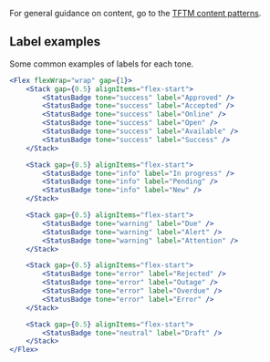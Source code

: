 For general guidance on content, go to the [TFTM content patterns](https://deptagriculture.sharepoint.com/:w:/r/teams/AG-ContCommPrac/_layouts/15/Doc.aspx?sourcedoc=%7BFF2BB919-1F01-45DA-A895-16598D8AB351%7D&file=DAWE%20content%20patterns.docx&action=default&mobileredirect=true&cid=010ddeb8-c2f7-44ad-8fda-5664811f3cb7).

## Label examples

Some common examples of labels for each tone.

```jsx live
<Flex flexWrap="wrap" gap={1}>
	<Stack gap={0.5} alignItems="flex-start">
		<StatusBadge tone="success" label="Approved" />
		<StatusBadge tone="success" label="Accepted" />
		<StatusBadge tone="success" label="Online" />
		<StatusBadge tone="success" label="Open" />
		<StatusBadge tone="success" label="Available" />
		<StatusBadge tone="success" label="Success" />
	</Stack>

	<Stack gap={0.5} alignItems="flex-start">
		<StatusBadge tone="info" label="In progress" />
		<StatusBadge tone="info" label="Pending" />
		<StatusBadge tone="info" label="New" />
	</Stack>

	<Stack gap={0.5} alignItems="flex-start">
		<StatusBadge tone="warning" label="Due" />
		<StatusBadge tone="warning" label="Alert" />
		<StatusBadge tone="warning" label="Attention" />
	</Stack>

	<Stack gap={0.5} alignItems="flex-start">
		<StatusBadge tone="error" label="Rejected" />
		<StatusBadge tone="error" label="Outage" />
		<StatusBadge tone="error" label="Overdue" />
		<StatusBadge tone="error" label="Error" />
	</Stack>

	<Stack gap={0.5} alignItems="flex-start">
		<StatusBadge tone="neutral" label="Draft" />
	</Stack>
</Flex>
```
